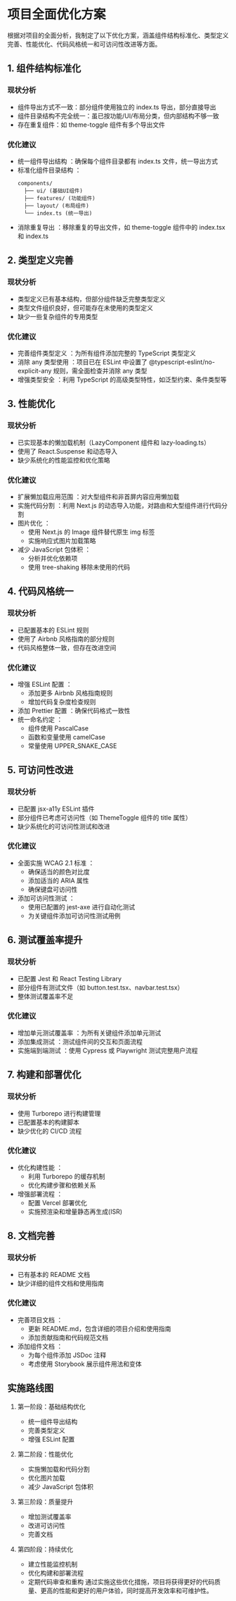 # 项目全面优化方案

根据对项目的全面分析，我制定了以下优化方案，涵盖组件结构标准化、类型定义完善、性能优化、代码风格统一和可访问性改进等方面。

## 1. 组件结构标准化

### 现状分析

- 组件导出方式不一致：部分组件使用独立的 index.ts 导出，部分直接导出
- 组件目录结构不完全统一：虽已按功能/UI/布局分类，但内部结构不够一致
- 存在重复组件：如 theme-toggle 组件有多个导出文件

### 优化建议

- 统一组件导出结构 ：确保每个组件目录都有 index.ts 文件，统一导出方式
- 标准化组件目录结构 ：
  ```
  components/
    ├── ui/ (基础UI组件)
    ├── features/ (功能组件)
    ├── layout/ (布局组件)
    └── index.ts (统一导出)
  ```
- 消除重复导出 ：移除重复的导出文件，如 theme-toggle 组件中的 index.tsx 和 index.ts

## 2. 类型定义完善

### 现状分析

- 类型定义已有基本结构，但部分组件缺乏完整类型定义
- 类型文件组织良好，但可能存在未使用的类型定义
- 缺少一些复杂组件的专用类型

### 优化建议

- 完善组件类型定义 ：为所有组件添加完整的 TypeScript 类型定义
- 消除 any 类型使用 ：项目已在 ESLint 中设置了 @typescript-eslint/no-explicit-any 规则，需全面检查并消除 any 类型
- 增强类型安全 ：利用 TypeScript 的高级类型特性，如泛型约束、条件类型等

## 3. 性能优化

### 现状分析

- 已实现基本的懒加载机制（LazyComponent 组件和 lazy-loading.ts）
- 使用了 React.Suspense 和动态导入
- 缺少系统化的性能监控和优化策略

### 优化建议

- 扩展懒加载应用范围 ：对大型组件和非首屏内容应用懒加载
- 实施代码分割 ：利用 Next.js 的动态导入功能，对路由和大型组件进行代码分割
- 图片优化 ：
  - 使用 Next.js 的 Image 组件替代原生 img 标签
  - 实施响应式图片加载策略
- 减少 JavaScript 包体积 ：
  - 分析并优化依赖项
  - 使用 tree-shaking 移除未使用的代码

## 4. 代码风格统一

### 现状分析

- 已配置基本的 ESLint 规则
- 使用了 Airbnb 风格指南的部分规则
- 代码风格整体一致，但存在改进空间

### 优化建议

- 增强 ESLint 配置 ：
  - 添加更多 Airbnb 风格指南规则
  - 增加代码复杂度检查规则
- 添加 Prettier 配置 ：确保代码格式一致性
- 统一命名约定 ：
  - 组件使用 PascalCase
  - 函数和变量使用 camelCase
  - 常量使用 UPPER_SNAKE_CASE

## 5. 可访问性改进

### 现状分析

- 已配置 jsx-a11y ESLint 插件
- 部分组件已考虑可访问性（如 ThemeToggle 组件的 title 属性）
- 缺少系统化的可访问性测试和改进

### 优化建议

- 全面实施 WCAG 2.1 标准 ：
  - 确保适当的颜色对比度
  - 添加适当的 ARIA 属性
  - 确保键盘可访问性
- 添加可访问性测试 ：
  - 使用已配置的 jest-axe 进行自动化测试
  - 为关键组件添加可访问性测试用例

## 6. 测试覆盖率提升

### 现状分析

- 已配置 Jest 和 React Testing Library
- 部分组件有测试文件（如 button.test.tsx、navbar.test.tsx）
- 整体测试覆盖率不足

### 优化建议

- 增加单元测试覆盖率 ：为所有关键组件添加单元测试
- 添加集成测试 ：测试组件间的交互和页面流程
- 实施端到端测试 ：使用 Cypress 或 Playwright 测试完整用户流程

## 7. 构建和部署优化

### 现状分析

- 使用 Turborepo 进行构建管理
- 已配置基本的构建脚本
- 缺少优化的 CI/CD 流程

### 优化建议

- 优化构建性能 ：
  - 利用 Turborepo 的缓存机制
  - 优化构建步骤和依赖关系
- 增强部署流程 ：
  - 配置 Vercel 部署优化
  - 实施预渲染和增量静态再生成(ISR)

## 8. 文档完善

### 现状分析

- 已有基本的 README 文档
- 缺少详细的组件文档和使用指南

### 优化建议

- 完善项目文档 ：
  - 更新 README.md，包含详细的项目介绍和使用指南
  - 添加贡献指南和代码规范文档
- 添加组件文档 ：
  - 为每个组件添加 JSDoc 注释
  - 考虑使用 Storybook 展示组件用法和变体

## 实施路线图

1. 第一阶段：基础结构优化

   - 统一组件导出结构
   - 完善类型定义
   - 增强 ESLint 配置

2. 第二阶段：性能优化

   - 实施懒加载和代码分割
   - 优化图片加载
   - 减少 JavaScript 包体积

3. 第三阶段：质量提升

   - 增加测试覆盖率
   - 改进可访问性
   - 完善文档

4. 第四阶段：持续优化
   - 建立性能监控机制
   - 优化构建和部署流程
   - 定期代码审查和重构
     通过实施这些优化措施，项目将获得更好的代码质量、更高的性能和更好的用户体验，同时提高开发效率和可维护性。
